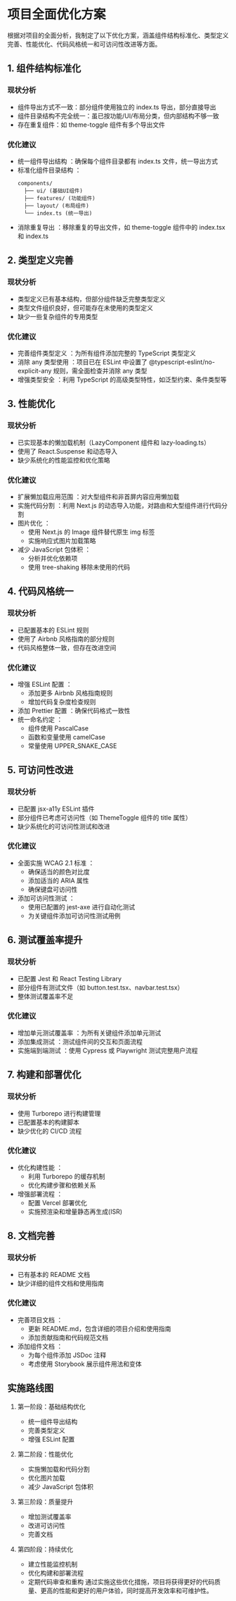 # 项目全面优化方案

根据对项目的全面分析，我制定了以下优化方案，涵盖组件结构标准化、类型定义完善、性能优化、代码风格统一和可访问性改进等方面。

## 1. 组件结构标准化

### 现状分析

- 组件导出方式不一致：部分组件使用独立的 index.ts 导出，部分直接导出
- 组件目录结构不完全统一：虽已按功能/UI/布局分类，但内部结构不够一致
- 存在重复组件：如 theme-toggle 组件有多个导出文件

### 优化建议

- 统一组件导出结构 ：确保每个组件目录都有 index.ts 文件，统一导出方式
- 标准化组件目录结构 ：
  ```
  components/
    ├── ui/ (基础UI组件)
    ├── features/ (功能组件)
    ├── layout/ (布局组件)
    └── index.ts (统一导出)
  ```
- 消除重复导出 ：移除重复的导出文件，如 theme-toggle 组件中的 index.tsx 和 index.ts

## 2. 类型定义完善

### 现状分析

- 类型定义已有基本结构，但部分组件缺乏完整类型定义
- 类型文件组织良好，但可能存在未使用的类型定义
- 缺少一些复杂组件的专用类型

### 优化建议

- 完善组件类型定义 ：为所有组件添加完整的 TypeScript 类型定义
- 消除 any 类型使用 ：项目已在 ESLint 中设置了 @typescript-eslint/no-explicit-any 规则，需全面检查并消除 any 类型
- 增强类型安全 ：利用 TypeScript 的高级类型特性，如泛型约束、条件类型等

## 3. 性能优化

### 现状分析

- 已实现基本的懒加载机制（LazyComponent 组件和 lazy-loading.ts）
- 使用了 React.Suspense 和动态导入
- 缺少系统化的性能监控和优化策略

### 优化建议

- 扩展懒加载应用范围 ：对大型组件和非首屏内容应用懒加载
- 实施代码分割 ：利用 Next.js 的动态导入功能，对路由和大型组件进行代码分割
- 图片优化 ：
  - 使用 Next.js 的 Image 组件替代原生 img 标签
  - 实施响应式图片加载策略
- 减少 JavaScript 包体积 ：
  - 分析并优化依赖项
  - 使用 tree-shaking 移除未使用的代码

## 4. 代码风格统一

### 现状分析

- 已配置基本的 ESLint 规则
- 使用了 Airbnb 风格指南的部分规则
- 代码风格整体一致，但存在改进空间

### 优化建议

- 增强 ESLint 配置 ：
  - 添加更多 Airbnb 风格指南规则
  - 增加代码复杂度检查规则
- 添加 Prettier 配置 ：确保代码格式一致性
- 统一命名约定 ：
  - 组件使用 PascalCase
  - 函数和变量使用 camelCase
  - 常量使用 UPPER_SNAKE_CASE

## 5. 可访问性改进

### 现状分析

- 已配置 jsx-a11y ESLint 插件
- 部分组件已考虑可访问性（如 ThemeToggle 组件的 title 属性）
- 缺少系统化的可访问性测试和改进

### 优化建议

- 全面实施 WCAG 2.1 标准 ：
  - 确保适当的颜色对比度
  - 添加适当的 ARIA 属性
  - 确保键盘可访问性
- 添加可访问性测试 ：
  - 使用已配置的 jest-axe 进行自动化测试
  - 为关键组件添加可访问性测试用例

## 6. 测试覆盖率提升

### 现状分析

- 已配置 Jest 和 React Testing Library
- 部分组件有测试文件（如 button.test.tsx、navbar.test.tsx）
- 整体测试覆盖率不足

### 优化建议

- 增加单元测试覆盖率 ：为所有关键组件添加单元测试
- 添加集成测试 ：测试组件间的交互和页面流程
- 实施端到端测试 ：使用 Cypress 或 Playwright 测试完整用户流程

## 7. 构建和部署优化

### 现状分析

- 使用 Turborepo 进行构建管理
- 已配置基本的构建脚本
- 缺少优化的 CI/CD 流程

### 优化建议

- 优化构建性能 ：
  - 利用 Turborepo 的缓存机制
  - 优化构建步骤和依赖关系
- 增强部署流程 ：
  - 配置 Vercel 部署优化
  - 实施预渲染和增量静态再生成(ISR)

## 8. 文档完善

### 现状分析

- 已有基本的 README 文档
- 缺少详细的组件文档和使用指南

### 优化建议

- 完善项目文档 ：
  - 更新 README.md，包含详细的项目介绍和使用指南
  - 添加贡献指南和代码规范文档
- 添加组件文档 ：
  - 为每个组件添加 JSDoc 注释
  - 考虑使用 Storybook 展示组件用法和变体

## 实施路线图

1. 第一阶段：基础结构优化

   - 统一组件导出结构
   - 完善类型定义
   - 增强 ESLint 配置

2. 第二阶段：性能优化

   - 实施懒加载和代码分割
   - 优化图片加载
   - 减少 JavaScript 包体积

3. 第三阶段：质量提升

   - 增加测试覆盖率
   - 改进可访问性
   - 完善文档

4. 第四阶段：持续优化
   - 建立性能监控机制
   - 优化构建和部署流程
   - 定期代码审查和重构
     通过实施这些优化措施，项目将获得更好的代码质量、更高的性能和更好的用户体验，同时提高开发效率和可维护性。
